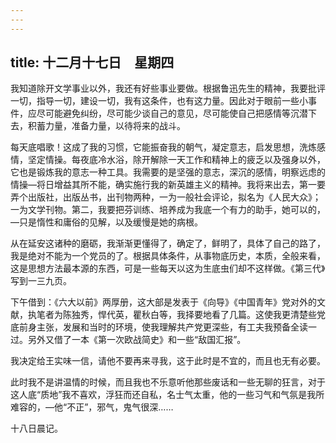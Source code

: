 ```yaml
---
---
---
```

title: 十二月十七日　星期四
---




我知道除开文学事业以外，我还有好些事业要做。根据鲁迅先生的精神，我要批评一切，指导一切，建设一切，我有这条件，也有这力量。因此对于眼前一些小事件，应尽可能避免纠纷，尽可能少谈自己的意见，尽可能使自己把感情等沉潜下去，积蓄力量，准备力量，以待将来的战斗。

每天底唱歌！这成了我的习惯，它能振奋我的朝气，凝定意志，启发思想，洗炼感情，坚定情操。每夜底冷水浴，除开解除一天工作和精神上的疲乏以及强身以外，它也是锻炼我的意志一种工具。我需要的是坚强的意志，深沉的感情，明察远虑的情操―将日增益其所不能，确实施行我的新英雄主义的精神。我将来出去，第一要弄个出版社，出版丛书，出刊物两种，一为一般社会评论，拟名为《人民大众》；一为文学刊物。第二，我要把芬训练、培养成为我底一个有力的助手，她可以的，―只是惰性和庸俗的见解，以及缓慢是她的病根。

从在延安这诸种的磨砺，我渐渐更懂得了，确定了，鲜明了，具体了自己的路了，我是绝对不能为一个党员的了。根据具体条件，从事物底历史，本质，全般来看，这是思想方法最本源的东西，可是一些每天以这为生底虫们却不这样做。《第三代》写到一三九页。

下午借到：《六大以前》两厚册，这大部是发表于《向导》《中国青年》党对外的文献，执笔者为陈独秀，悍代英，瞿秋白等，我择要地看了几篇。这使我更清楚些党底前身主张，发展和当时的环境，使我理解共产党更深些，有工夫我预备全读一过。另外又借了一本《第一次欧战简史》和一些“敌国汇报”。

我决定给王实味一信，请他不要再来寻我，这于此时是不宜的，而且也无有必要。

此时我不是讲温情的时候，而且我也不乐意听他那些废话和一些无聊的狂言，对于这人底“质地”我不喜欢，浮狂而还自私，名士气太重，他的一些习气和气氛是我所难容的，―他“不正”，邪气，鬼气很深……

十八日晨记。